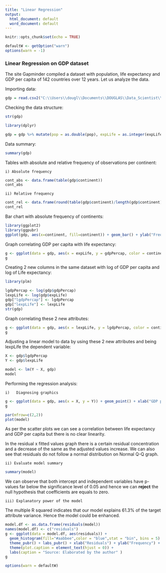 ---
title: "Linear Regression"
output:
  html_document: default
  word_document: default
---

```{r setup, include=FALSE}
knitr::opts_chunk$set(echo = TRUE)

defaultW <- getOption("warn") 
options(warn = -1) 
```

### Linear Regression on GDP dataset

The site Gapminder compiled a dataset with population, life expectancy and GDP per capita of 142 countries over 12 years. Let us analyze the data.

Importing data:

```{r import_data_2}
gdp = read.csv2("C:\\Users\\dougl\\Documents\\DOUGLAS\\Data_Scientist\\data\\gdp_gapminder.csv", sep = ",", header = TRUE)
```

Checking the data structure:

```{r str_data_2}
str(gdp)

library(dplyr)

gdp = gdp %>% mutate(pop = as.double(pop), expLife = as.integer(expLife), gdpPercap = as.numeric(gdpPercap))

```

Data summary:

```{r summary_data_2}
summary(gdp)
```

Tables with absolute and relative frequency of observations per continent:

    i) Absolute frequency

```{r absolut_data_2}
cont_abs <- data.frame(table(gdp$continent))
cont_abs
```

    ii) Relative frequency

```{r relative_data_2}
cont_rel <- data.frame(round(table(gdp$continent)/length(gdp$continent),2)*100)
cont_rel
```

Bar chart with absolute frequency of continents:

```{r abs_bar_data_2}
library(ggplot2)
library(ggpubr)
ggplot(gdp, aes(x=continent, fill=continent)) + geom_bar() + ylab("Frequency")
```

Graph correlating GDP per capita with life expectancy:

```{r rel_pib_exp_data_2}
g <- ggplot(data = gdp, aes(x = expLife, y = gdpPercap, color = continent)) + geom_point() + labs(x = "Life Expectancy", y = "GDP per Capita")
g
```

Creating 2 new columns in the same dataset with log of GDP per capita and log of Life expectancy:

```{r logs_data_2}
library(plm)

lgdpPercap <- log(gdp$gdpPercap)
lexpLife <- log(gdp$expLife)
gdp["lgdpPercap"] <- lgdpPercap
gdp["lexpLife"] <- lexpLife
str(gdp)
```

Graph correlating these 2 new attributes:

```{r rel_logs_data_2}
g <- ggplot(data = gdp, aes(x = lexpLife, y = lgdpPercap, color = continent)) + geom_point() + labs(x = "Life Expectancy", y = "GDP per Capita")
g
```

Adjusting a linear model to data by using these 2 new attributes and being lexpLife the dependent variable:

```{r model_logs_data_2}
X <- gdp$lgdpPercap
Y <- gdp$lexpLife

model <- lm(Y ~ X, gdp)
model
```

Performing the regression analysis:

    i)   Diagnosing graphics

```{r graphs_logs_data_2}
g <- ggplot(data = gdp, aes(x = X, y = Y)) + geom_point() + xlab("GDP per Capita") + ylab("Life Expectancy")
g

par(mfrow=c(2,2))
plot(model)
```

As per the scatter plots we can see a correlation between life expectancy and GDP per capita but there is no clear linearity.

In the residual x fitted values graph there is a certain residual concentration and a decrease of the same as the adjusted values increase. We can also see that residuals do not follow a normal distribution on Normal Q-Q graph.

    ii) Evaluate model summary

```{r summary_logs_data_2}
summary(model)
```

We can observe that both intercept and independent variables have p-values far below the significance level of 0.05 and hence we can **reject** the null hypothesis that coefficients are equals to zero.

    iii) Explanatory power of the model

The multiple R squared indicates that our model explains 61.3% of the target attribute variance. Hence the model could be enhanced.

```{r histogram_logs_data_2}
model.df <- as.data.frame(residuals(model))
names(model.df) <- c("residuals")
g <- ggplot(data = model.df, aes(residuals)) + 
  geom_histogram(fill="#aabbee",color = "blue",stat = "bin", bins = 5) + 
  theme_pubr() + labs_pubr() + xlab("Residuals") + ylab("Frequency") +  
  theme(plot.caption = element_text(hjust = 0)) + 
  labs(caption = "Source: Elaborated by the author" )
g
```

```{r include=FALSE}
options(warn = defaultW)
```